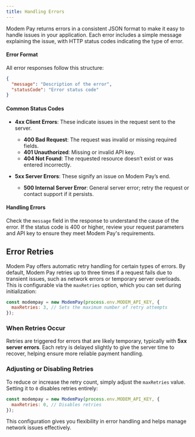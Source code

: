 ```yaml
---
title: Handling Errors
---
```


Modem Pay returns errors in a consistent JSON format to make it easy to handle issues in your application. Each error includes a simple message explaining the issue, with HTTP status codes indicating the type of error.

#### Error Format

All error responses follow this structure:

```json
{
  "message": "Description of the error",
  "statusCode": "Error status code"
}
```

#### Common Status Codes

- **4xx Client Errors**: These indicate issues in the request sent to the server.

  - **400 Bad Request**: The request was invalid or missing required fields.
  - **401 Unauthorized**: Missing or invalid API key.
  - **404 Not Found**: The requested resource doesn’t exist or was entered incorrectly.

- **5xx Server Errors**: These signify an issue on Modem Pay’s end.
  - **500 Internal Server Error**: General server error; retry the request or contact support if it persists.

#### Handling Errors

Check the `message` field in the response to understand the cause of the error. If the status code is 400 or higher, review your request parameters and API key to ensure they meet Modem Pay's requirements.

## Error Retries

Modem Pay offers automatic retry handling for certain types of errors. By default, Modem Pay retries up to three times if a request fails due to transient issues, such as network errors or temporary server overloads. This is configurable via the `maxRetries` option, which you can set during initialization:

```javascript
const modempay = new ModemPay(process.env.MODEM_API_KEY, {
  maxRetries: 3, // Sets the maximum number of retry attempts
});
```

### When Retries Occur

Retries are triggered for errors that are likely temporary, typically with **5xx server errors**. Each retry is delayed slightly to give the server time to recover, helping ensure more reliable payment handling.

### Adjusting or Disabling Retries

To reduce or increase the retry count, simply adjust the `maxRetries` value. Setting it to `0` disables retries entirely:

```javascript
const modempay = new ModemPay(process.env.MODEM_API_KEY, {
  maxRetries: 0, // Disables retries
});
```

This configuration gives you flexibility in error handling and helps manage network issues effectively.
